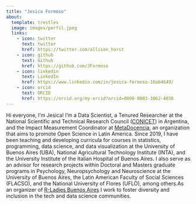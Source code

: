 ```yaml
---
title: "Jesica Formoso"
about:
  template: trestles
  image: images/perfil.jpeg
  links:
    - icon: twitter
      text: twitter
      href: https://twitter.com/allison_horst
    - icon: github
      text: Github
      href: https://github.com/JFormoso
    - icon: linkedin
      text: LinkedIn
      href: https://www.linkedin.com/in/jesica-formoso-16ab4649/
    - icon: orcid
      text: ORCID
      href: https://orcid.org/my-orcid?orcid=0000-0003-3062-4036
---
```


Hi everyone, I’m Jesica! I'm a Data Scientist, a Tenured Researcher at the National Scientific and Technical Research Council ([CONICET](https://www.conicet.gov.ar/?lan=en)) in Argentina, and the Impact Measurement Coordinator at [MetaDocencia](https://www.metadocencia.org/), an organization that aims to promote Open Science in Latin America. Since 2019, I have been teaching and developing curricula for courses in statistics, programming, data science, and data visualization at the University of Buenos Aires (UBA), National Agricultural Technology Institute (INTA), and the University Institute of the Italian Hospital of Buenos Aires. I also serve as an advisor for research projects within Doctoral and Masters graduate programs in Psychology, Neuropsychology and Neuroscience at the University of Buenos Aires, the Latin American Faculty of Social Sciences (FLACSO), and the National University of Flores (UFLO), among others.As an organizer of [R-Ladies Buenos Aires](https://rladiesba.netlify.app/) I work to foster diversity and inclusion in the tech and data science communities. 
